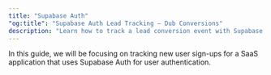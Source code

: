 ```yaml
---
title: "Supabase Auth"
"og:title": "Supabase Auth Lead Tracking – Dub Conversions"
description: "Learn how to track a lead conversion event with Supabase Auth and the Dub SDK"
---
```



<LeadsIntro />

In this guide, we will be focusing on tracking new user sign-ups for a SaaS application that uses Supabase Auth for user authentication.

<LeadsPrerequisites />
